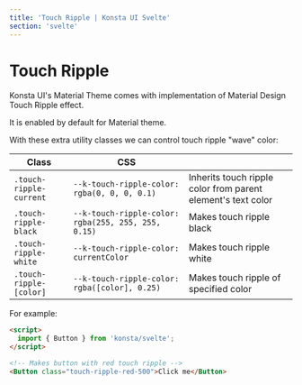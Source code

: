 ```yaml
---
title: 'Touch Ripple | Konsta UI Svelte'
section: 'svelte'
---
```


# Touch Ripple

Konsta UI's Material Theme comes with implementation of Material Design Touch Ripple effect.

It is enabled by default for Material theme.

With these extra utility classes we can control touch ripple "wave" color:

| Class                   | CSS                                                 |                                                              |
| ----------------------- | --------------------------------------------------- | ------------------------------------------------------------ |
| `.touch-ripple-current` | `--k-touch-ripple-color: rgba(0, 0, 0, 0.1)`        | Inherits touch ripple color from parent element's text color |
| `.touch-ripple-black`   | `--k-touch-ripple-color: rgba(255, 255, 255, 0.15)` | Makes touch ripple black                                     |
| `.touch-ripple-white`   | `--k-touch-ripple-color: currentColor`              | Makes touch ripple white                                     |
| `.touch-ripple-[color]` | `--k-touch-ripple-color: rgba([color], 0.25)`       | Makes touch ripple of specified color                        |

For example:

```html
<script>
  import { Button } from 'konsta/svelte';
</script>

<!-- Makes button with red touch ripple -->
<Button class="touch-ripple-red-500">Click me</Button>
```
